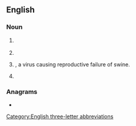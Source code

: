 ==English==

===Noun===
{{en-noun|-}}

# {{lb|en|television}} {{initialism of|pay-per-view|lang=en}}
# {{initialism of|[[purchase]] [[price]] [[variance]]|lang=en}}
# {{lb|en|biology}} {{taxlink|Porcine parvovirus|species|noshow=1}}, a virus causing reproductive failure of swine.
# {{lb|en|polymers}} {{initialism of|polyphenylene vinylene|lang=en}}

===Anagrams===
* {{anagrams|en|a=ppv|PVP}}

[[Category:English three-letter abbreviations]]